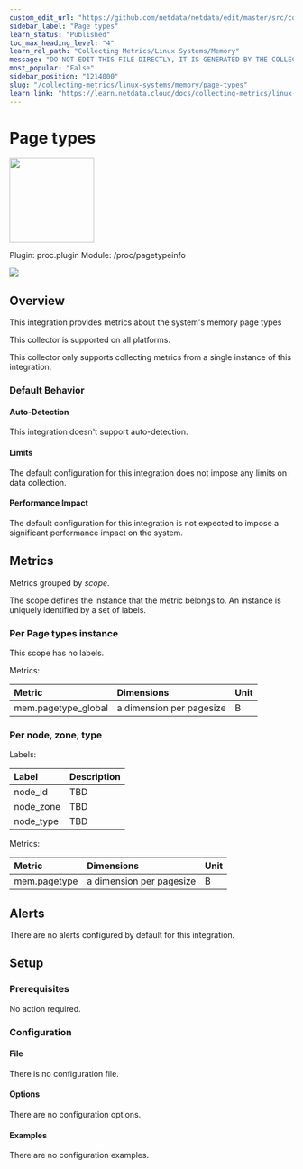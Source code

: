 ```yaml
---
custom_edit_url: "https://github.com/netdata/netdata/edit/master/src/collectors/proc.plugin/metadata.yaml"
sidebar_label: "Page types"
learn_status: "Published"
toc_max_heading_level: "4"
learn_rel_path: "Collecting Metrics/Linux Systems/Memory"
message: "DO NOT EDIT THIS FILE DIRECTLY, IT IS GENERATED BY THE COLLECTOR'S metadata.yaml FILE"
most_popular: "False"
sidebar_position: "1214000"
slug: "/collecting-metrics/linux-systems/memory/page-types"
learn_link: "https://learn.netdata.cloud/docs/collecting-metrics/linux-systems/memory/page-types"
---
```



# Page types


<img src="https://netdata.cloud/img/microchip.svg" width="150"/>


Plugin: proc.plugin
Module: /proc/pagetypeinfo

<img src="https://img.shields.io/badge/maintained%20by-Netdata-%2300ab44" />

## Overview

This integration provides metrics about the system's memory page types



This collector is supported on all platforms.

This collector only supports collecting metrics from a single instance of this integration.


### Default Behavior

#### Auto-Detection

This integration doesn't support auto-detection.

#### Limits

The default configuration for this integration does not impose any limits on data collection.

#### Performance Impact

The default configuration for this integration is not expected to impose a significant performance impact on the system.


## Metrics

Metrics grouped by *scope*.

The scope defines the instance that the metric belongs to. An instance is uniquely identified by a set of labels.



### Per Page types instance



This scope has no labels.

Metrics:

| Metric | Dimensions | Unit |
|:------|:----------|:----|
| mem.pagetype_global | a dimension per pagesize | B |

### Per node, zone, type



Labels:

| Label      | Description     |
|:-----------|:----------------|
| node_id | TBD |
| node_zone | TBD |
| node_type | TBD |

Metrics:

| Metric | Dimensions | Unit |
|:------|:----------|:----|
| mem.pagetype | a dimension per pagesize | B |



## Alerts

There are no alerts configured by default for this integration.


## Setup

### Prerequisites

No action required.

### Configuration

#### File

There is no configuration file.
#### Options



There are no configuration options.

#### Examples
There are no configuration examples.


